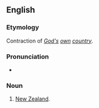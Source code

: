 ==English==

===Etymology===
Contraction of ''[[God]][['s]] [[own]] [[country]]''.

===Pronunciation===
* {{IPA|/ˈɡɒdzəʊn/|lang=en}}

===Noun===
{{en-noun|-}}

# {{lb|en|New Zealand|informal}} [[New Zealand]].